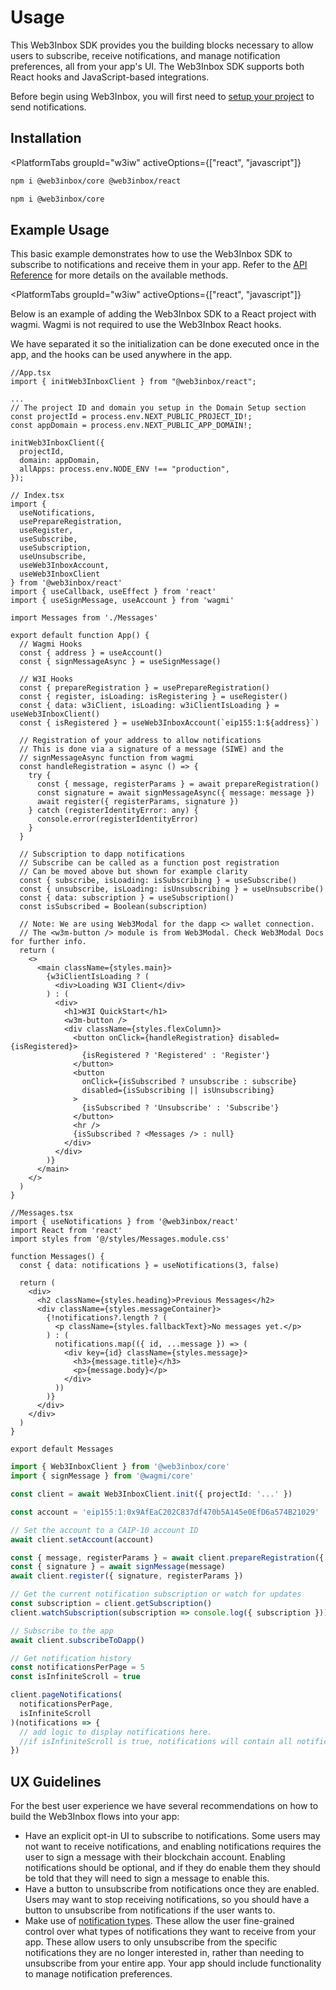 
# Usage

This Web3Inbox SDK provides you the building blocks necessary to allow users to subscribe, receive notifications, and manage notification preferences, all from your app's UI. The Web3Inbox SDK supports both React hooks and JavaScript-based integrations.

Before begin using Web3Inbox, you will first need to [setup your project](../cloud-setup) to send notifications.

## Installation

<PlatformTabs
	groupId="w3iw"
	activeOptions={["react", "javascript"]}
>
<PlatformTabItem value="react">

```bash npm2yarn
npm i @web3inbox/core @web3inbox/react
```

</PlatformTabItem>
<PlatformTabItem value="javascript">

```bash npm2yarn
npm i @web3inbox/core
```

</PlatformTabItem>
</PlatformTabs>

## Example Usage

This basic example demonstrates how to use the Web3Inbox SDK to subscribe to notifications and receive them in your app. Refer to the [API Reference](./api) for more details on the available methods.

<PlatformTabs
	groupId="w3iw"
	activeOptions={["react", "javascript"]}
>
<PlatformTabItem value="react">

Below is an example of adding the Web3Inbox SDK to a React project with wagmi. Wagmi is not required to use the Web3Inbox React hooks.

We have separated it so the initialization can be done executed once in the app, and the hooks can be used anywhere in the app.

```tsx
//App.tsx
import { initWeb3InboxClient } from "@web3inbox/react";

...
// The project ID and domain you setup in the Domain Setup section
const projectId = process.env.NEXT_PUBLIC_PROJECT_ID!;
const appDomain = process.env.NEXT_PUBLIC_APP_DOMAIN!;

initWeb3InboxClient({
  projectId,
  domain: appDomain,
  allApps: process.env.NODE_ENV !== "production",
});

```

```tsx
// Index.tsx
import {
  useNotifications,
  usePrepareRegistration,
  useRegister,
  useSubscribe,
  useSubscription,
  useUnsubscribe,
  useWeb3InboxAccount,
  useWeb3InboxClient
} from '@web3inbox/react'
import { useCallback, useEffect } from 'react'
import { useSignMessage, useAccount } from 'wagmi'

import Messages from './Messages'

export default function App() {
  // Wagmi Hooks
  const { address } = useAccount()
  const { signMessageAsync } = useSignMessage()

  // W3I Hooks
  const { prepareRegistration } = usePrepareRegistration()
  const { register, isLoading: isRegistering } = useRegister()
  const { data: w3iClient, isLoading: w3iClientIsLoading } = useWeb3InboxClient()
  const { isRegistered } = useWeb3InboxAccount(`eip155:1:${address}`)

  // Registration of your address to allow notifications
  // This is done via a signature of a message (SIWE) and the
  // signMessageAsync function from wagmi
  const handleRegistration = async () => {
    try {
      const { message, registerParams } = await prepareRegistration()
      const signature = await signMessageAsync({ message: message })
      await register({ registerParams, signature })
    } catch (registerIdentityError: any) {
      console.error(registerIdentityError)
    }
  }

  // Subscription to dapp notifications
  // Subscribe can be called as a function post registration
  // Can be moved above but shown for example clarity
  const { subscribe, isLoading: isSubscribing } = useSubscribe()
  const { unsubscribe, isLoading: isUnsubscribing } = useUnsubscribe()
  const { data: subscription } = useSubscription()
  const isSubscribed = Boolean(subscription)

  // Note: We are using Web3Modal for the dapp <> wallet connection.
  // The <w3m-button /> module is from Web3Modal. Check Web3Modal Docs for further info.
  return (
    <>
      <main className={styles.main}>
        {w3iClientIsLoading ? (
          <div>Loading W3I Client</div>
        ) : (
          <div>
            <h1>W3I QuickStart</h1>
            <w3m-button />
            <div className={styles.flexColumn}>
              <button onClick={handleRegistration} disabled={isRegistered}>
                {isRegistered ? 'Registered' : 'Register'}
              </button>
              <button
                onClick={isSubscribed ? unsubscribe : subscribe}
                disabled={isSubscribing || isUnsubscribing}
              >
                {isSubscribed ? 'Unsubscribe' : 'Subscribe'}
              </button>
              <hr />
              {isSubscribed ? <Messages /> : null}
            </div>
          </div>
        )}
      </main>
    </>
  )
}
```

```tsx
//Messages.tsx
import { useNotifications } from '@web3inbox/react'
import React from 'react'
import styles from '@/styles/Messages.module.css'

function Messages() {
  const { data: notifications } = useNotifications(3, false)

  return (
    <div>
      <h2 className={styles.heading}>Previous Messages</h2>
      <div className={styles.messageContainer}>
        {!notifications?.length ? (
          <p className={styles.fallbackText}>No messages yet.</p>
        ) : (
          notifications.map(({ id, ...message }) => (
            <div key={id} className={styles.message}>
              <h3>{message.title}</h3>
              <p>{message.body}</p>
            </div>
          ))
        )}
      </div>
    </div>
  )
}

export default Messages
```

</PlatformTabItem>
<PlatformTabItem value="javascript">

```ts
import { Web3InboxClient } from '@web3inbox/core'
import { signMessage } from '@wagmi/core'

const client = await Web3InboxClient.init({ projectId: '...' })

const account = 'eip155:1:0x9AfEaC202C837df470b5A145e0EfD6a574B21029'

// Set the account to a CAIP-10 account ID
await client.setAccount(account)

const { message, registerParams } = await client.prepareRegistration({ account })
const { signature } = await signMessage(message)
await client.register({ signature, registerParams })

// Get the current notification subscription or watch for updates
const subscription = client.getSubscription()
client.watchSubscription(subscription => console.log({ subscription }))

// Subscribe to the app
await client.subscribeToDapp()

// Get notification history
const notificationsPerPage = 5
const isInfiniteScroll = true

client.pageNotifications(
  notificationsPerPage,
  isInfiniteScroll
)(notifications => {
  // add logic to display notifications here.
  //if isInfiniteScroll is true, notifications will contain all notifications fetched so far, else it will only fetch current page
})
```

</PlatformTabItem>
</PlatformTabs>

## UX Guidelines

For the best user experience we have several recommendations on how to build the Web3Inbox flows into your app:

- Have an explicit opt-in UI to subscribe to notifications. Some users may not want to receive notifications, and enabling notifications requires the user to sign a message with their blockchain account. Enabling notifications should be optional, and if they do enable them they should be told that they will need to sign a message to enable this.
- Have a button to unsubscribe from notifications once they are enabled. Users may want to stop receiving notifications, so you should have a button to unsubscribe from notifications if the user wants to.
- Make use of [notification types](../cloud-setup#notification-types). These allow the user fine-grained control over what types of notifications they want to receive from your app. These allow users to only unsubscribe from the specific notifications they are no longer interested in, rather than needing to unsubscribe from your entire app. Your app should include functionality to manage notification preferences.

